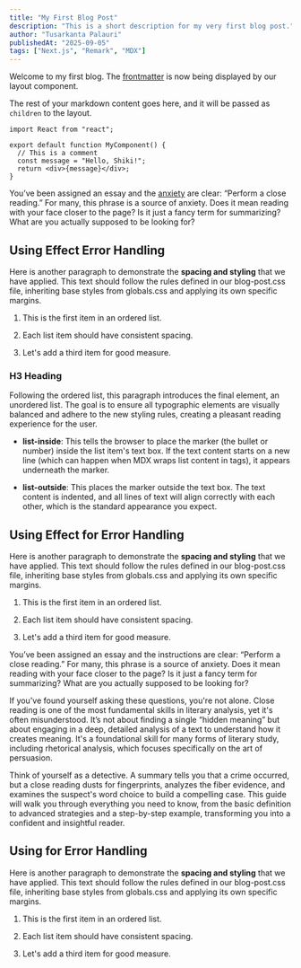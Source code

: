 ```yaml
---
title: "My First Blog Post"
description: "This is a short description for my very first blog post."
author: "Tusarkanta Palauri"
publishedAt: "2025-09-05"
tags: ["Next.js", "Remark", "MDX"]
---
```



Welcome to my first blog. The [frontmatter](/about) is now being displayed by our layout component.

The rest of your markdown content goes here, and it will be passed as `children` to the layout.

```tsx title="app/components/my-component.tsx" showLineNumbers {4}
import React from "react";

export default function MyComponent() {
  // This is a comment
  const message = "Hello, Shiki!";
  return <div>{message}</div>;
}
```

You’ve been assigned an essay and the [anxiety](https://google.com) are clear: “Perform a close reading.” For many, this phrase is a source of anxiety. Does it mean reading with your face closer to the page? Is it just a fancy term for summarizing? What are you actually supposed to be looking for?

<BlogImage
  src="/images/blog/airpods.jpeg"
  alt="A pair of Apple AirPods Pro on a clean background"
  width={300}
  height={50}
  caption="The latest Apple AirPods Pro with the new charging case."
/>

## Using Effect Error Handling

Here is another paragraph to demonstrate the **spacing and styling** that we have applied. This text should follow the rules defined in our blog-post.css file, inheriting base styles from globals.css and applying its own specific margins.

1. This is the first item in an ordered list.

2. Each list item should have consistent spacing.

3. Let's add a third item for good measure.

### H3 Heading

Following the ordered list, this paragraph introduces the final element, an unordered list. The goal is to ensure all typographic elements are visually balanced and adhere to the new styling rules, creating a pleasant reading experience for the user.

- **list-inside**: This tells the browser to place the marker (the bullet or number) inside the list item's text box. If the text content starts on a new line (which can happen when MDX wraps list content in tags), it appears underneath the marker.

- **list-outside**: This places the marker outside the text box. The text content is indented, and all lines of text will align correctly with each other, which is the standard appearance you expect.

## Using Effect for Error Handling

Here is another paragraph to demonstrate the **spacing and styling** that we have applied. This text should follow the rules defined in our blog-post.css file, inheriting base styles from globals.css and applying its own specific margins.

1. This is the first item in an ordered list.

2. Each list item should have consistent spacing.

3. Let's add a third item for good measure.

You’ve been assigned an essay and the instructions are clear: “Perform a close reading.” For many, this phrase is a source of anxiety. Does it mean reading with your face closer to the page? Is it just a fancy term for summarizing? What are you actually supposed to be looking for?

If you've found yourself asking these questions, you're not alone. Close reading is one of the most fundamental skills in literary analysis, yet it's often misunderstood. It’s not about finding a single “hidden meaning” but about engaging in a deep, detailed analysis of a text to understand how it creates meaning. It's a foundational skill for many forms of literary study, including rhetorical analysis, which focuses specifically on the art of persuasion.

Think of yourself as a detective. A summary tells you that a crime occurred, but a close reading dusts for fingerprints, analyzes the fiber evidence, and examines the suspect's word choice to build a compelling case. This guide will walk you through everything you need to know, from the basic definition to advanced strategies and a step-by-step example, transforming you into a confident and insightful reader.

## Using for Error Handling

Here is another paragraph to demonstrate the **spacing and styling** that we have applied. This text should follow the rules defined in our blog-post.css file, inheriting base styles from globals.css and applying its own specific margins.

1. This is the first item in an ordered list.

2. Each list item should have consistent spacing.

3. Let's add a third item for good measure.
